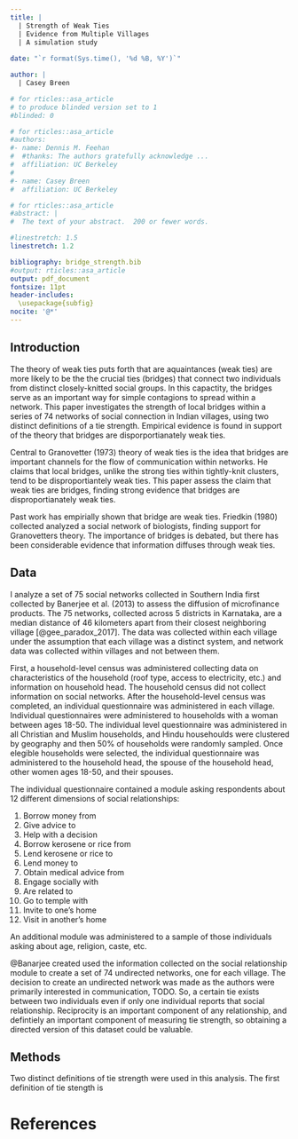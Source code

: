 ```yaml
---
title: |
  | Strength of Weak Ties 
  | Evidence from Multiple Villages
  | A simulation study
  
date: "`r format(Sys.time(), '%d %B, %Y')`"

author: |
  | Casey Breen 

# for rticles::asa_article
# to produce blinded version set to 1
#blinded: 0

# for rticles::asa_article
#authors: 
#- name: Dennis M. Feehan
#  #thanks: The authors gratefully acknowledge ...
#  affiliation: UC Berkeley
#  
#- name: Casey Breen
#  affiliation: UC Berkeley

# for rticles::asa_article
#abstract: |
#  The text of your abstract.  200 or fewer words.

#linestretch: 1.5
linestretch: 1.2

bibliography: bridge_strength.bib
#output: rticles::asa_article
output: pdf_document
fontsize: 11pt
header-includes:
  \usepackage{subfig}
nocite: '@*'
---
```


## Introduction 

The theory of weak ties puts forth that are aquaintances (weak ties) are more likely to be the the crucial ties (bridges) that connect two individuals from distinct closely-knitted social groups. In this capactity, the bridges serve as an important way for simple contagions to spread within a network. This paper investigates the strength of local bridges within a series of 74 networks of social connection in Indian villages, using two distinct definitions of a tie strength. Empirical evidence is found in support of the theory that bridges are disporportianately weak ties.

Central to Granovetter (1973) theory of weak ties is the idea that bridges are important channels for the flow of communication within networks. He claims that local bridges, unlike the strong ties within tightly-knit clusters, tend to be disproportiantely weak ties. This paper assess the claim that weak ties are bridges, finding strong evidence that bridges are disproportianately weak ties.

Past work has empirially shown that bridge are weak ties. Friedkin (1980) collected analyzed a social network of biologists, finding support for Granovetters theory. The importance of bridges is debated, but there has been considerable evidence that information diffuses through weak ties. 

## Data

I analyze a set of 75 social networks collected in Southern India first collected by Banerjee et al. (2013) to assess the diffusion of microfinance products. The 75 networks, collected across 5 districts in Karnataka, are a median distance of 46 kilometers apart from their closest neighboring village [@gee_paradox_2017]. The data was collected within each village under the assumption that each village was a distinct system, and network data was collected within villages and not between them. 

First, a household-level census was administered collecting data on characteristics of the household (roof type, access to electricity, etc.) and information on household head. The household census did not collect information on social networks. After the household-level census was completed, an individual questionnaire was administered in each village. Individual questionnaires were administered to households with a woman   between ages 18-50. The individual level questionnaire was administered in all Christian and Muslim households, and Hindu househoulds were clustered by geography and then 50% of households were randomly sampled. Once elegible households were selected, the individual questionnaire was administered to the household head, the spouse of the household head, other women ages 18-50, and their spouses. 

The individual questionnaire contained a module asking respondents about 12 different dimensions of social relationships: 

1. Borrow money from
2. Give advice to
3. Help with a decision
4. Borrow kerosene or rice from
5. Lend kerosene or rice to
6. Lend money to
7. Obtain medical advice from
8. Engage socially with
9. Are related to
10. Go to temple with
11. Invite to one's home
12. Visit in another's home

An additional module was administered to a sample of those individuals asking about age, religion, caste, etc. 

@Banarjee created used the information collected on the social relationship module to create a set of 74 undirected networks, one for each village. The decision to create an undirected network was made as the authors were primarily interested in communication, TODO. So, a certain tie exists between two individuals even if only one individual reports that social relationship. Reciprocity is an important component of any relationship, and defintiely an important component of measuring tie strength, so obtaining a directed version of this dataset could be valuable. 

## Methods

Two distinct definitions of tie strength were used in this analysis. The first definition of tie stength is 




# References

